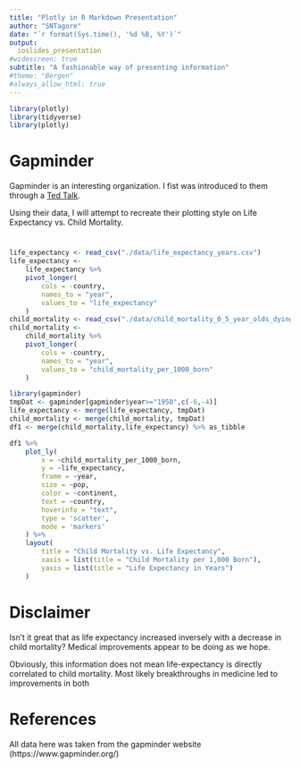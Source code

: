 ```yaml
---
title: "Plotly in R Markdown Presentation"
author: "SNTagore"
date: "`r format(Sys.time(), '%d %B, %Y')`"
output:
  ioslides_presentation
#widescreen: true
subtitle: "A fashionable way of presenting information"
#theme: "Bergen"
#always_allow_html: true
---
```


```R
library(plotly)
library(tidyverse)
library(plotly)
```


# Gapminder

Gapminder is an interesting organization. I fist was introduced to them through a [Ted
Talk](https://www.youtube.com/watch?v=hVimVzgtD6w).

Using their data, I will attempt to recreate their plotting style on Life Expectancy vs. Child Mortality.

#

```R
life_expectancy <- read_csv("./data/life_expectancy_years.csv")
life_expectancy <-
    life_expectancy %>%
    pivot_longer(
        cols = -country,
        names_to = "year",
        values_to = "life_expectancy"
    )
child_mortality <- read_csv("./data/child_mortality_0_5_year_olds_dying_per_1000_born.csv")
child_mortality <-
    child_mortality %>%
    pivot_longer(
        cols = -country,
        names_to = "year",
        values_to = "child_mortality_per_1000_born"
    )

library(gapminder)
tmpDat <- gapminder[gapminder$year>="1950",c(-6,-4)]
life_expectancy <- merge(life_expectancy, tmpDat)
child_mortality <- merge(child_mortality, tmpDat)
df1 <- merge(child_mortality,life_expectancy) %>% as_tibble
```



```R
df1 %>%
    plot_ly(
        x = ~child_mortality_per_1000_born,
        y = ~life_expectancy,
        frame = ~year,
        size = ~pop,
        color = ~continent,
        text = ~country,
        hoverinfo = "text",
        type = 'scatter',
        mode = 'markers'
    ) %>%
    layout(
        title = "Child Mortality vs. Life Expectancy",
        xaxis = list(title = "Child Mortality per 1,000 Born"),
        yaxis = list(title = "Life Expectancy in Years")
    )
```

# Disclaimer

Isn't it great that as life expectancy increased inversely with a decrease in child mortality? Medical improvements appear to be doing as we hope.

Obviously, this information does not mean life-expectancy is directly correlated to child
mortality. Most likely breakthroughs in medicine led to improvements in both

# References

All data here was taken from the gapminder website (https://www.gapminder.org/)
